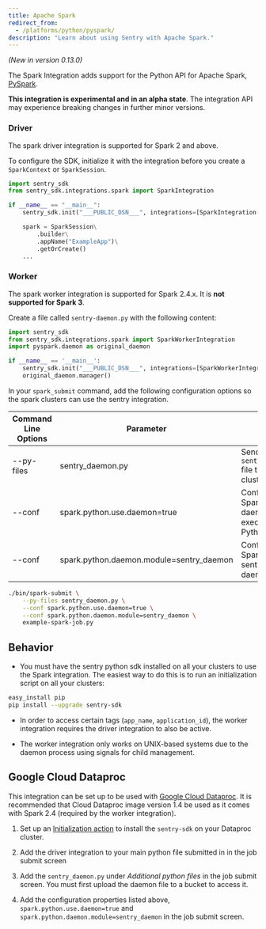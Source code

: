 ```yaml
---
title: Apache Spark
redirect_from:
  - /platforms/python/pyspark/
description: "Learn about using Sentry with Apache Spark."
---
```


_(New in version 0.13.0)_

The Spark Integration adds support for the Python API for Apache Spark, [PySpark](https://spark.apache.org/).

**This integration is experimental and in an alpha state**. The integration API may experience breaking changes in further minor versions.

### Driver

The spark driver integration is supported for Spark 2 and above.

To configure the SDK, initialize it with the integration before you create a `SparkContext` or `SparkSession`.

```python
import sentry_sdk
from sentry_sdk.integrations.spark import SparkIntegration

if __name__ == "__main__":
    sentry_sdk.init("___PUBLIC_DSN___", integrations=[SparkIntegration()])

    spark = SparkSession\
        .builder\
        .appName("ExampleApp")\
        .getOrCreate()
    ...
```

### Worker

The spark worker integration is supported for Spark 2.4.x. It is **not supported for Spark 3**.

Create a file called `sentry-daemon.py` with the following content:

```python {filename:sentry-daemon.py}
import sentry_sdk
from sentry_sdk.integrations.spark import SparkWorkerIntegration
import pyspark.daemon as original_daemon

if __name__ == '__main__':
    sentry_sdk.init("___PUBLIC_DSN___", integrations=[SparkWorkerIntegration()])
    original_daemon.manager()
```

In your `spark_submit` command, add the following configuration options so the spark clusters can use the sentry integration.

| Command Line Options | Parameter                                | Usage                                                           |
| -------------------- | ---------------------------------------- | --------------------------------------------------------------- |
| --py-files           | sentry_daemon.py                         | Sends the `sentry_daemon.py` file to your Spark clusters        |
| --conf               | spark.python.use.daemon=true             | Configures Spark to use a daemon to execute it's Python workers |
| --conf               | spark.python.daemon.module=sentry_daemon | Configures Spark to use the sentry custom daemon                |

```bash
./bin/spark-submit \
    --py-files sentry_daemon.py \
    --conf spark.python.use.daemon=true \
    --conf spark.python.daemon.module=sentry_daemon \
    example-spark-job.py
```

## Behavior

- You must have the sentry python sdk installed on all your clusters to use the Spark integration. The easiest way to do this is to run an initialization script on all your clusters:

```bash
easy_install pip
pip install --upgrade sentry-sdk
```

- In order to access certain tags (`app_name`, `application_id`), the worker integration requires the driver integration to also be active.

- The worker integration only works on UNIX-based systems due to the daemon process using signals for child management.

## Google Cloud Dataproc

This integration can be set up to be used with [Google Cloud Dataproc](https://cloud.google.com/dataproc/). It is recommended that Cloud Dataproc image version 1.4 be used as it comes with Spark 2.4 (required by the worker integration).

1. Set up an [Initialization action](https://cloud.google.com/dataproc/docs/concepts/configuring-clusters/init-actions) to install the `sentry-sdk` on your Dataproc cluster.

2. Add the driver integration to your main python file submitted in in the job submit screen

3. Add the `sentry_daemon.py` under <i>Additional python files</i> in the job submit screen. You must first upload the daemon file to a bucket to access it.

4. Add the configuration properties listed above, `spark.python.use.daemon=true` and `spark.python.daemon.module=sentry_daemon` in the job submit screen.
